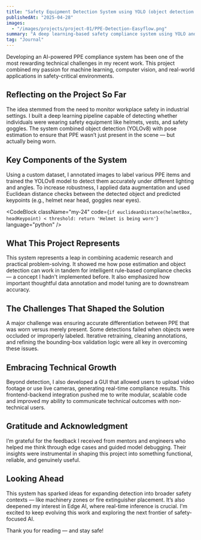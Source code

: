```yaml
---
title: "Safety Equipment Detection System using YOLO (object detection and pose estimation)"
publishedAt: "2025-04-28"
images:
  - "/images/projects/project-01/PPE-Detection-Easyflow.png"
summary: "A deep learning-based safety compliance system using YOLO and pose estimation to detect personal protective equipment (PPE) such as helmets, vests, and goggles."
tag: "Journal"
---
```


Developing an AI-powered PPE compliance system has been one of the most rewarding technical challenges in my recent work. This project combined my passion for machine learning, computer vision, and real-world applications in safety-critical environments.

## Reflecting on the Project So Far

The idea stemmed from the need to monitor workplace safety in industrial settings. I built a deep learning pipeline capable of detecting whether individuals were wearing safety equipment like helmets, vests, and safety goggles. The system combined object detection (YOLOv8) with pose estimation to ensure that PPE wasn’t just present in the scene — but actually being worn.

## Key Components of the System

Using a custom dataset, I annotated images to label various PPE items and trained the YOLOv8 model to detect them accurately under different lighting and angles. To increase robustness, I applied data augmentation and used Euclidean distance checks between the detected object and predicted keypoints (e.g., helmet near head, goggles near eyes).

<CodeBlock
  className="my-24"
  code={`
if euclideanDistance(helmetBox, headKeypoint) < threshold:
    return 'Helmet is being worn'
`}
  language="python"
/>


## What This Project Represents

This system represents a leap in combining academic research and practical problem-solving. It showed me how pose estimation and object detection can work in tandem for intelligent rule-based compliance checks — a concept I hadn't implemented before. It also emphasized how important thoughtful data annotation and model tuning are to downstream accuracy.

## The Challenges That Shaped the Solution

A major challenge was ensuring accurate differentiation between PPE that was worn versus merely present. Some detections failed when objects were occluded or improperly labeled. Iterative retraining, cleaning annotations, and refining the bounding-box validation logic were all key in overcoming these issues.

## Embracing Technical Growth

Beyond detection, I also developed a GUI that allowed users to upload video footage or use live cameras, generating real-time compliance results. This frontend-backend integration pushed me to write modular, scalable code and improved my ability to communicate technical outcomes with non-technical users.

## Gratitude and Acknowledgment

I’m grateful for the feedback I received from mentors and engineers who helped me think through edge cases and guided model debugging. Their insights were instrumental in shaping this project into something functional, reliable, and genuinely useful.

## Looking Ahead

This system has sparked ideas for expanding detection into broader safety contexts — like machinery zones or fire extinguisher placement. It’s also deepened my interest in Edge AI, where real-time inference is crucial. I'm excited to keep evolving this work and exploring the next frontier of safety-focused AI.

Thank you for reading — and stay safe!
